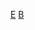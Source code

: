 {{Catnav|頁面分類|總類|維基百科模板|條目信息與編輯模板|小作品模板|人物小作品模板}}
{{Catnav|頁面分類|總類|維基百科模板|條目信息與編輯模板|小作品模板|娛樂小作品模板}}
[[Category:人物小作品模板|E]]
[[Category:娛樂小作品模板|B]]